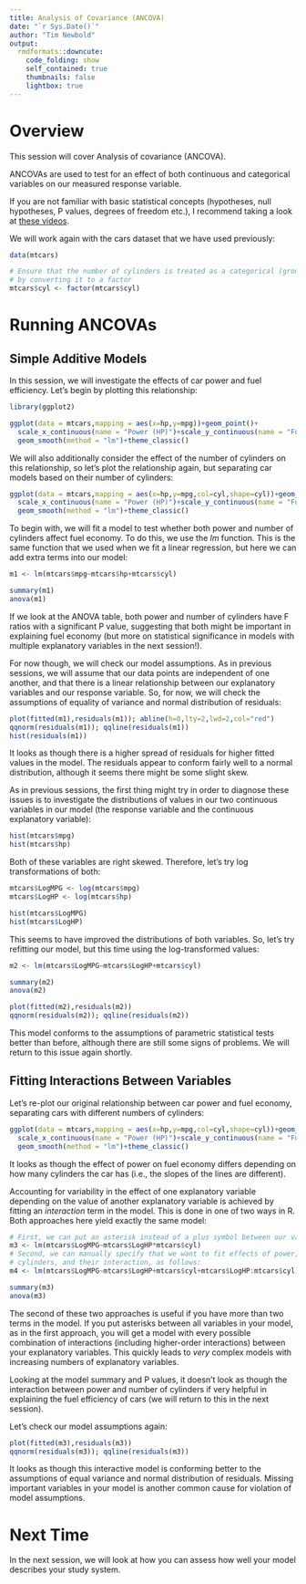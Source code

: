 ```yaml
---
title: Analysis of Covariance (ANCOVA)
date: "`r Sys.Date()`"
author: "Tim Newbold"
output:
  rmdformats::downcute:
    code_folding: show
    self_contained: true
    thumbnails: false
    lightbox: true
---
```


# Overview

This session will cover Analysis of covariance (ANCOVA).

ANCOVAs are used to test for an effect of both continuous and categorical variables on our measured response variable.

If you are not familiar with basic statistical concepts (hypotheses, null hypotheses, P values, degrees of freedom etc.), I recommend taking a look at <a href="https://www.khanacademy.org/math/statistics-probability/significance-tests-one-sample#idea-of-significance-tests" target="_blank">these videos</a>.

We will work again with the cars dataset that we have used previously:

```r
data(mtcars)

# Ensure that the number of cylinders is treated as a categorical (grouping) variable, 
# by converting it to a factor
mtcars$cyl <- factor(mtcars$cyl)
```

# Running ANCOVAs

## Simple Additive Models

In this session, we will investigate the effects of car power and fuel efficiency. Let's begin by plotting this relationship:

```r
library(ggplot2)

ggplot(data = mtcars,mapping = aes(x=hp,y=mpg))+geom_point()+
  scale_x_continuous(name = "Power (HP)")+scale_y_continuous(name = "Fuel Efficiency (MPG)")+
  geom_smooth(method = "lm")+theme_classic()
```

We will also additionally consider the effect of the number of cylinders on this relationship, so let's plot the relationship again, but separating car models based on their number of cylinders:

```r
ggplot(data = mtcars,mapping = aes(x=hp,y=mpg,col=cyl,shape=cyl))+geom_point()+
  scale_x_continuous(name = "Power (HP)")+scale_y_continuous(name = "Fuel Efficiency (MPG)")+
  geom_smooth(method = "lm")+theme_classic()
```

To begin with, we will fit a model to test whether both power and number of cylinders affect fuel economy. To do this, we use the _lm_ function. This is the same function that we used when we fit a linear regression, but here we can add extra terms into our model:

```r
m1 <- lm(mtcars$mpg~mtcars$hp+mtcars$cyl)

summary(m1)
anova(m1)
```

If we look at the ANOVA table, both power and number of cylinders have F ratios with a significant P value, suggesting that both might be important in explaining fuel economy (but more on statistical significance in models with multiple explanatory variables in the next session!). 

For now though, we will check our model assumptions. As in previous sessions, we will assume that our data points are independent of one another, and that there is a linear relationship between our explanatory variables and our response variable. So, for now, we will check the assumptions of equality of variance and normal distribution of residuals:

```r
plot(fitted(m1),residuals(m1)); abline(h=0,lty=2,lwd=2,col="red")
qqnorm(residuals(m1)); qqline(residuals(m1))
hist(residuals(m1))
```

It looks as though there is a higher spread of residuals for higher fitted values in the model. The  residuals appear to conform fairly well to a normal distribution, although it seems there might be some slight skew. 

As in previous sessions, the first thing might try in order to diagnose these issues is to investigate the distributions of values in our two continuous variables in our model (the response variable and the continuous explanatory variable):

```r
hist(mtcars$mpg)
hist(mtcars$hp)
```

Both of these variables are right skewed. Therefore, let's try log transformations of both:

```r
mtcars$LogMPG <- log(mtcars$mpg)
mtcars$LogHP <- log(mtcars$hp)

hist(mtcars$LogMPG)
hist(mtcars$LogHP)
```

This seems to have improved the distributions of both variables. So, let's try refitting our model, but this time using the log-transformed values:

```r
m2 <- lm(mtcars$LogMPG~mtcars$LogHP+mtcars$cyl)

summary(m2)
anova(m2)
```

```r
plot(fitted(m2),residuals(m2))
qqnorm(residuals(m2)); qqline(residuals(m2))
```

This model conforms to the assumptions of parametric statistical tests better than before, although there are still some signs of problems. We will return to this issue again shortly.

## Fitting Interactions Between Variables

Let's re-plot our original relationship between car power and fuel economy, separating cars with different numbers of cylinders:

```r
ggplot(data = mtcars,mapping = aes(x=hp,y=mpg,col=cyl,shape=cyl))+geom_point()+
  scale_x_continuous(name = "Power (HP)")+scale_y_continuous(name = "Fuel Efficiency (MPG)")+
  geom_smooth(method = "lm")+theme_classic()
```

It looks as though the effect of power on fuel economy differs depending on how many cylinders the car has (i.e., the slopes of the lines are different). 

Accounting for variability in the effect of one explanatory variable depending on the value of another explanatory variable is achieved by fitting an _interaction_ term in the model. This is done in one of two ways in R. Both approaches here yield exactly the same model:

```r
# First, we can put an asterisk instead of a plus symbol between our variables:
m3 <- lm(mtcars$LogMPG~mtcars$LogHP*mtcars$cyl)
# Second, we can manually specify that we want to fit effects of power, number of
# cylinders, and their interaction, as follows:
m4 <- lm(mtcars$LogMPG~mtcars$LogHP+mtcars$cyl+mtcars$LogHP:mtcars$cyl)

summary(m3)
anova(m3)
```

The second of these two approaches is useful if you have more than two terms in the model. If you put asterisks between all variables in your model, as in the first approach, you will get a model with every possible combination of interactions (including higher-order interactions) between your explanatory variables. This quickly leads to _very_ complex models with increasing numbers of explanatory variables.

Looking at the model summary and P values, it doesn't look as though the interaction between power and number of cylinders if very helpful in explaining the fuel efficiency of cars (we will return to this in the next session).

Let's check our model assumptions again:

```r
plot(fitted(m3),residuals(m3))
qqnorm(residuals(m3)); qqline(residuals(m3))
```

It looks as though this interactive model is conforming better to the assumptions of equal variance and normal distribution of residuals. Missing important variables in your model is another common cause for violation of model assumptions.

# Next Time

In the next session, we will look at how you can assess how well your model describes your study system.